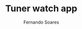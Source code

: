 ---
title: Tuner watch app
author: Fernando Soares
description: Tuner for apple watch.
isDraft: false
tags: ["UI"]
publishDate: "2025-03-25 17:41"
cover: /public/uploads/images/portfolio/labs/watch-tuner.webp
type: Watch App
---